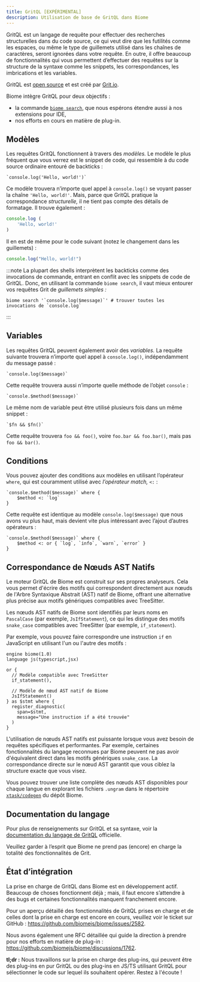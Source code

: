 ```yaml
---
title: GritQL [EXPÉRIMENTAL]
description: Utilisation de base de GritQL dans Biome
---
```


GritQL est un langage de requête pour effectuer des recherches structurelles dans du code source,
ce qui veut dire que les futilités comme les espaces, ou même le type de guillemets utilisé dans
les chaînes de caractères, seront ignorées dans votre requête. En outre, il offre beaucoup de
fonctionnalités qui vous permettent d’effectuer des requêtes sur la structure de la syntaxe comme les snippets, les correspondances,
les imbrications et les variables.

GritQL est [open source](https://github.com/getgrit/gritql/) et est créé par [Grit.io](https://grit.io/).

Biome intègre GritQL pour deux objectifs&nbsp;:

- la commande [`biome search`](/reference/cli/#biome-search), que nous espérons
  étendre aussi à nos extensions pour IDE,
- nos efforts en cours en matière de plug-in.

## Modèles

Les requêtes GritQL fonctionnent à travers des _modèles._ Le modèle le plus fréquent que vous verrez est
le snippet de code, qui ressemble à du code source ordinaire entouré de backticks&nbsp;:

```grit
`console.log('Hello, world!')`
```

Ce modèle trouvera n’importe quel appel à `console.log()` se voyant passer la chaîne
`'Hello, world!'`. Mais, parce que GritQL pratique la correspondance _structurelle,_ il ne
tient pas compte des détails de formatage. Il trouve également&nbsp;:

```js
console.log (
    'Hello, world!'
)
```

Il en est de même pour le code suivant (notez le changement dans les guillemets)&nbsp;:

```js
console.log("Hello, world!")
```

:::note
La plupart des shells interprètent les backticks comme des invocations de commande, entrant en conflit avec
les snippets de code de GritQL. Donc, en utilisant la commande `biome search`, il vaut mieux
entourer vos requêtes Grit de _guillemets simples&nbsp;:_

```shell
biome search '`console.log($message)`' # trouver toutes les invocations de `console.log`
```
:::

## Variables

Les requêtes GritQL peuvent également avoir des _variables._ La requête suivante trouvera n’importe quel appel à
`console.log()`, indépendamment du message passé&nbsp;:

```grit
`console.log($message)`
```

Cette requête trouvera aussi n’importe quelle méthode de l’objet `console`&nbsp;:

```grit
`console.$method($message)`
```

Le même nom de variable peut être utilisé plusieurs fois dans un même snippet&nbsp;:

```grit
`$fn && $fn()`
```

Cette requête trouvera `foo && foo()`, voire `foo.bar && foo.bar()`, mais pas
`foo && bar()`.

## Conditions

Vous pouvez ajouter des conditions aux modèles en utilisant l’opérateur `where`, qui est
couramment utilisé avec _l’opérateur match,_ `<:`&nbsp;:

```grit
`console.$method($message)` where {
    $method <: `log`
}
```

Cette requête est identique au modèle `console.log($message)` que nous avons vu plus haut,
mais devient vite plus intéressant avec l’ajout d’autres opérateurs&nbsp;:

```grit
`console.$method($message)` where {
    $method <: or { `log`, `info`, `warn`, `error` }
}
```

## Correspondance de Nœuds AST Natifs

Le moteur GritQL de Biome est construit sur ses propres analyseurs. Cela vous permet d'écrire des motifs qui correspondent directement aux nœuds de l'Arbre Syntaxique Abstrait (AST) natif de Biome, offrant une alternative plus précise aux motifs génériques compatibles avec TreeSitter.

Les nœuds AST natifs de Biome sont identifiés par leurs noms en `PascalCase` (par exemple, `JsIfStatement`), ce qui les distingue des motifs `snake_case` compatibles avec TreeSitter (par exemple, `if_statement`).

Par exemple, vous pouvez faire correspondre une instruction `if` en JavaScript en utilisant l'un ou l'autre des motifs :

```grit
engine biome(1.0)
language js(typescript,jsx)

or {
  // Modèle compatible avec TreeSitter
  if_statement(),

  // Modèle de nœud AST natif de Biome
  JsIfStatement()
} as $stmt where {
  register_diagnostic(
    span=$stmt,
    message="Une instruction if a été trouvée"
  )
}
```

L'utilisation de nœuds AST natifs est puissante lorsque vous avez besoin de requêtes spécifiques et performantes. Par exemple, certaines fonctionnalités du langage reconnues par Biome peuvent ne pas avoir d'équivalent direct dans les motifs génériques `snake_case`. La correspondance directe sur le nœud AST garantit que vous ciblez la structure exacte que vous visez.

Vous pouvez trouver une liste complète des nœuds AST disponibles pour chaque langue en explorant les fichiers `.ungram` dans le répertoire [`xtask/codegen`](https://github.com/biomejs/biome/tree/main/xtask/codegen) du dépôt Biome.

## Documentation du langage

Pour plus de renseignements sur GritQL et sa syntaxe, voir la
[documentation du langage de GritQL](https://docs.grit.io/language/overview) officielle.

Veuillez garder à l’esprit que Biome ne prend pas (encore) en charge la totalité des fonctionnalités de Grit.

## État d’intégration

La prise en charge de GritQL dans Biome est en développement actif. Beaucoup de choses fonctionnent déjà&nbsp;;
mais, il faut encore s’attendre à des bugs et certaines fonctionnalités manquent franchement encore.

Pour un aperçu détaillé des fonctionnalités de GritQL prises en charge et de celles
dont la prise en charge est encore en cours, veuillez voir le ticket sur GitHub&nbsp;:
https://github.com/biomejs/biome/issues/2582.

Nous avons également une RFC détaillée qui guide la direction à prendre pour nos efforts en matière de plug-in&nbsp;:
https://github.com/biomejs/biome/discussions/1762.

**tl;dr&nbsp;:** Nous travaillons sur la prise en charge des plug-ins, qui peuvent être des
plug-ins en pur GritQL ou des plug-ins en JS/TS utilisant GritQL pour sélectionner le code sur lequel ils souhaitent
opérer. Restez à l'écoute&nbsp;!
